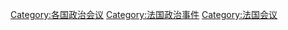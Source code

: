 [[Category:各国政治会议|Category:各国政治会议]]
[[Category:法国政治事件|Category:法国政治事件]]
[[Category:法国会议|Category:法国会议]]
